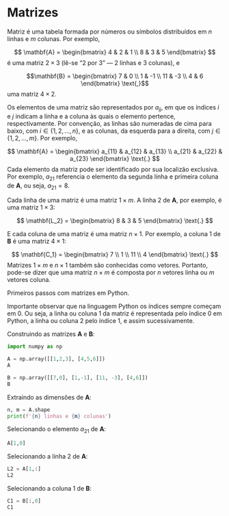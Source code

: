 # Matrizes

Matriz é uma tabela formada por números ou símbolos distribuídos em $n$ linhas e $m$ colunas. Por exemplo,

$$
\mathbf{A} = \begin{bmatrix}
4 & 2 & 1 \\ 
8 & 3 & 5
\end{bmatrix}
$$
é uma matriz $2 \times 3$ (lê-se "2 por 3" — 2 linhas e 3 colunas), e

$$\mathbf{B} = \begin{bmatrix}
7 & 0 \\ 
1 & -1 \\
11 & -3 \\
4 & 6
\end{bmatrix} \text{,}$$
uma matriz $4 \times 2$.

Os elementos de uma matriz são representados por $a_{ij}$, em que os índices $i$ e $j$ indicam a linha e a coluna às quais o elemento pertence, respectivamente. Por convenção, as linhas são numeradas de cima para baixo, com $i \in \{1,2,\ldots,n\}$, e as colunas, da esquerda para a direita, com $j \in \{1,2,\ldots,m\}$. Por exemplo,

$$
\mathbf{A} = \begin{bmatrix}
a_{11} & a_{12} & a_{13} \\ 
a_{21} & a_{22} & a_{23}
\end{bmatrix} \text{.}
$$
Cada elemento da matriz pode ser identificado por sua localizão exclusiva. Por exemplo, $a_{21}$ referencia o elemento da segunda linha e primeira coluna de $\mathbf{A}$, ou seja, $a_{21} = 8$.

Cada linha de uma matriz é uma matriz $1 \times m$. A linha 2 de $\mathbf{A}$, por exemplo, é uma matriz $1 \times 3$:

$$
\mathbf{L_2} = \begin{bmatrix}
8 & 3 & 5
\end{bmatrix} \text{.}
$$

E cada coluna de uma matriz é uma matriz $n \times 1$. Por exemplo, a coluna 1 de $\mathbf{B}$ é uma matriz $4 \times 1$:

$$
\mathbf{C_1} = \begin{bmatrix}
7 \\ 
1 \\
11 \\
4
\end{bmatrix} \text{.}
$$
Matrizes $1 \times m$ e $n \times 1$ também são conhecidas como vetores. Portanto, pode-se dizer que uma matriz $n \times m$ é composta por $n$ vetores linha ou $m$ vetores coluna.

::: {.example}
Primeiros passos com matrizes em Python.

Importante observar que na linguagem Python os índices sempre começam em 0. Ou seja, a linha ou coluna 1 da matriz é representada pelo índice 0 em Python, a linha ou coluna 2 pelo índice 1, e assim sucessivamente.

Construindo as matrizes $\mathbf{A}$ e $\mathbf{B}$:
```python
import numpy as np

A = np.array([[1,2,3], [4,5,6]])
A

B = np.array([[7,0], [1,-1], [11, -3], [4,6]])
B
```

Extraindo as dimensões de $\mathbf{A}$:
```python
n, m = A.shape
print(f'{n} linhas e {m} colunas')
```

Selecionando o elemento $a_{21}$ de $\mathbf{A}$:
```python
A[1,0]
```

Selecionando a linha 2 de $\mathbf{A}$:
```python
L2 = A[1,:]
L2
```

Selecionando a coluna 1 de $\mathbf{B}$:
```python
C1 = B[:,0]
C1
```
:::
